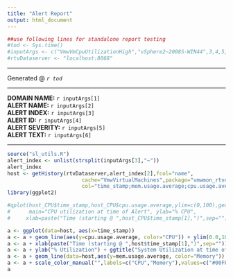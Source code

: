```yaml
---
title: "Alert Report"  
output: html_document
---
```

```r
##use following lines for standalone report testing
#tod <- Sys.time()
#inputArgs <- c("VmwVmCpuUtilizationHigh","vSphere2~2008S-WIN44",3,4,5,6)
#rtvDataserver <- "localhost:8068"
```
***  
Generated @ *`r tod`*  

***

**DOMAIN NAME:**    `r inputArgs[1]`  
**ALERT NAME:**     `r inputArgs[2]`  
**ALERT INDEX:** `r inputArgs[3]`  
**ALERT ID:** `r inputArgs[4]`  
**ALERT SEVERITY:** `r inputArgs[5]`  
**ALERT TEXT:** `r inputArgs[6]`  

***
```r
source("sl_utils.R")
alert_index <- unlist(strsplit(inputArgs[3],"~"))
alert_index
host <- getHistory(rtvDataserver,alert_index[2],fcol="name",
                        cache="VmwVirtualMachines",package="vmwmon_rtvquery",
                        col="time_stamp;mem.usage.average;cpu.usage.average",tr=600)
library(ggplot2)
```
```r
#qplot(host_CPU$time_stamp,host_CPU$cpu.usage.average,ylim=c(0,100),geom="line",
#      main="CPU utilization at time of Alert", ylab="% CPU",
#     xlab=paste("Time (starting @ ",host_CPU$time_stamp[1],")",sep=""))

a <- ggplot(data=host, aes(x=time_stamp))
a <- a + geom_line(aes(y=cpu.usage.average, color="CPU")) + ylim(0.0,100.0)
a <- a + xlab(paste("Time (starting @ ",host$time_stamp[1],")",sep=""))
a <- a + ylab("% Utilization") + ggtitle("System Utilization at time of Alert")
a <- a + geom_line(data=host,aes(y=mem.usage.average, color="Memory"))
a <- a + scale_color_manual("",labels=c("CPU","Memory"),values=c("#00FF00","#0000CC"))
a
```

